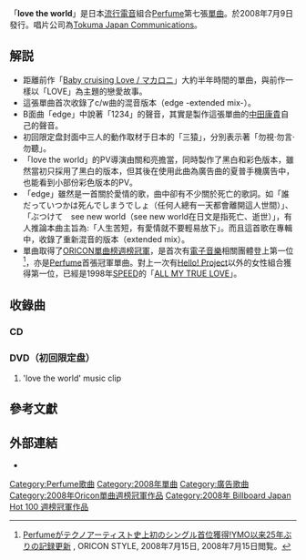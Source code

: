 {{lowercase|love the world|}}
{{Infobox Single 
| Name           = love the world
| Artist         = [[Perfume_(日本音樂團體)|Perfume]]
| Cover          = Perfume_love_the_world.jpg
| Album          = [[⊿_(Perfume專輯)|⊿]]
| A-side         = 
| B-side         = edge
| Released       = 2008年7月9日
| Format         = 
| Recorded       = 
| Genre          = [[流行電音|流行電音]] 
| Length         = 24分23秒
| Label          = [[德間日本傳播|Tokuma Japan Communications]]
| Producer       = [[中田康貴|中田康貴]]
| Certification  = *金唱片（[[日本唱片協會|日本唱片協會]]）
| Chart position = *週間最高順位1位（[[Oricon公信榜|Oricon]]） 
| Misc           = {{External music video|{{YouTube|id = 75hg0XFVByw|title = Perfume 「love the world」}}}}
| Last single    = [[Baby_cruising_Love/Macaroni|Baby cruising Love / マカロニ]]<br />（2008年）
| This single    = '''love the world'''<br />（2008年）
| Next single    = [[Dream_Fighter|Dream Fighter]]<br />（2008年）
{{Extra album cover 2
  | Upper caption = 初回限定盘（CD+DVD）封面
  | Type=single
  | Cover =  Perfume_love_the_world_limited.jpg
  }}
}}
「'''love the world'''」是日本[[流行電音|流行電音]]組合[[Perfume_(日本音樂團體)|Perfume]]第七張[[單曲|單曲]]。於2008年7月9日發行。唱片公司為[[德間日本傳播|Tokuma Japan Communications]]。

== 解説 ==
* 距離前作「[[Baby_cruising_Love/Macaroni|Baby cruising Love / マカロニ]]」大約半年時間的單曲，與前作一樣以「LOVE」為主題的戀愛故事。
* 這張單曲首次收錄了c/w曲的混音版本（edge -extended mix-）。
* B面曲「edge」中說著「1234」的聲音，其實是製作這張單曲的[[中田康貴|中田康貴]]自己的聲音。
* 初回限定盘封面中三人的動作取材于日本的「三猿」，分別表示著「勿視·勿言·勿聽」。
* 「love the world」的PV導演由關和亮擔當，同時製作了黑白和彩色版本，雖然當初只採用了黑白的版本，但其後在使用此曲為廣告曲的夏普手機廣告中，也能看到小部份彩色版本的PV。
* 「edge」雖然是一首關於愛情的歌，曲中卻有不少關於死亡的歌詞。如「誰だっていつかは死んでしまうでしょ（任何人總有一天都會離開這人世間）」、「ぶつけて　see new world（see new world在日文是指死亡、逝世）」，有人推論本曲主旨為:「人生苦短，有愛情就不要輕易放下」。而且這首歌在專輯中，收錄了重新混音的版本（extended mix）。
* 單曲取得了[[Oricon公信榜|ORICON]][[2008年Oricon單曲週榜冠軍作品列表|單曲榜週榜冠軍]]，是首次有[[電子音樂|電子音樂]]相關團體登上第一位<ref>[http://www.oricon.co.jp/news/confidence/56346/full/ Perfumeがテクノアーティスト史上初のシングル首位獲得!YMO以来25年ぶりの記録更新] {{Wayback|url=http://www.oricon.co.jp/news/confidence/56346/full/ |date=20130721052630 }}, ORICON STYLE, 2008年7月15日, 2008年7月15日閲覧。</ref>，亦是[[Perfume_(日本音樂團體)|Perfume]]首張冠軍單曲。對上一次有[[Hello!_Project|Hello! Project]]以外的女性組合獲得第一位，已經是1998年[[SPEED_(日本音樂團體)|SPEED]]的「[[ALL_MY_TRUE_LOVE|ALL MY TRUE LOVE]]」。

== 收錄曲 ==
=== CD ===
{{tracklist
| all_writing  = [[中田康貴|中田康貴]]（包括編曲）
| total_length = 24:23

| title1       = love the world
| note1        = [[夏普|SHARP]]「au(KDDI) CDMA 1X WIN W62SH」廣告歌
| length1      = 4:35

| title2       = edge
| note2        = [[KOSE|KOSE]]「Fasio」廣告歌
| length2      = 6:31

| title3       = love the world -original instrumental-
| length3      = 4:35

| title4       = edge -extended mix-
| length4      = 8:41
}}

=== DVD（初回限定盘） ===
#'love the world' music clip

== 參考文獻 ==
<div class="references-small"><references/></div>

== 外部連結 ==
* {{YouTube|id = 75hg0XFVByw|title = Perfume 「love the world」}}

{{Perfume}}
{{Oricon單曲週榜冠軍 (2008年)|2008年7月21日}}
{{Billboard JAPAN Hot 100 週榜冠軍 (2008年)|2008年7月21日}}

[[Category:Perfume歌曲|Category:Perfume歌曲]]
[[Category:2008年單曲|Category:2008年單曲]]
[[Category:廣告歌曲|Category:廣告歌曲]]
[[Category:2008年Oricon單曲週榜冠軍作品|Category:2008年Oricon單曲週榜冠軍作品]]
[[Category:2008年_Billboard_Japan_Hot_100_週榜冠軍作品|Category:2008年 Billboard Japan Hot 100 週榜冠軍作品]]